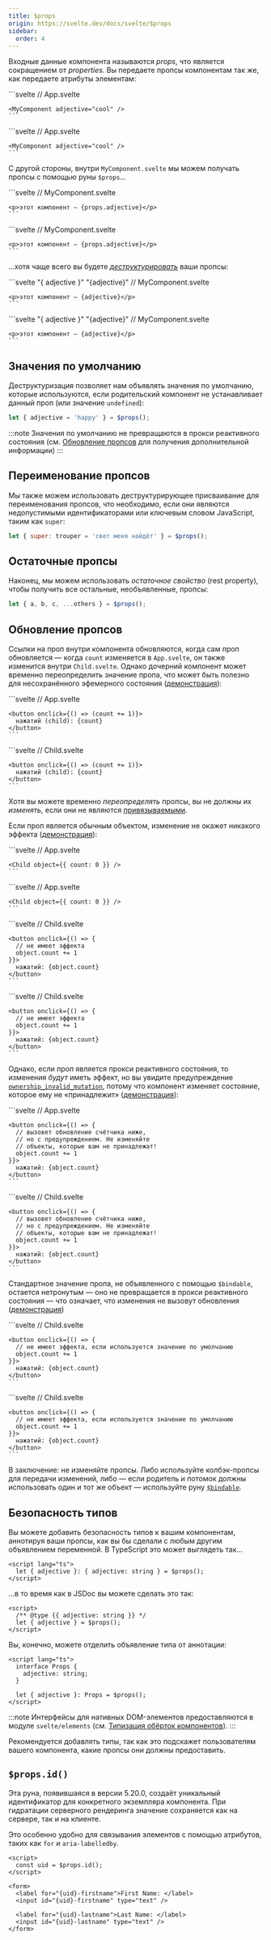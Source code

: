 ```yaml
---
title: $props
origin: https://svelte.dev/docs/svelte/$props
sidebar:
  order: 4
---
```


Входные данные компонента называются _props_, что является сокращением от _properties_. Вы передаете пропсы компонентам так же, как передаете атрибуты элементам:


<Tabs syncKey="lang">
  <TabItem label="JS">
    ```svelte
    // App.svelte
    <script>
      import MyComponent from './MyComponent.svelte';
    </script>

    <MyComponent adjective="cool" />
    ```
  </TabItem>
  <TabItem label="TS">
    ```svelte
    // App.svelte
    <script lang="ts">
      import MyComponent from './MyComponent.svelte';
    </script>

    <MyComponent adjective="cool" />
    ```
  </TabItem>
</Tabs>

С другой стороны, внутри `MyComponent.svelte` мы можем получать пропсы с помощью руны `$props`...

<Tabs syncKey="lang">
  <TabItem label="JS">
    ```svelte
    // MyComponent.svelte
    <script>
      let props = $props();
    </script>

    <p>этот компонент — {props.adjective}</p>
    ```
  </TabItem>
  <TabItem label="TS">
    ```svelte
    // MyComponent.svelte
    <script lang="ts">
      let props = $props();
    </script>

    <p>этот компонент — {props.adjective}</p>
    ```
  </TabItem>
</Tabs>

...хотя чаще всего вы будете [_деструктурировать_](https://developer.mozilla.org/ru/docs/Web/JavaScript/Reference/Operators/Destructuring_assignment) ваши пропсы:

<Tabs syncKey="lang">
  <TabItem label="JS">
    ```svelte "{ adjective }" "{adjective}"
    // MyComponent.svelte
    <script>
      let { adjective } = $props();
    </script>

    <p>этот компонент — {adjective}</p>
    ```
  </TabItem>
  <TabItem label="TS">
    ```svelte "{ adjective }" "{adjective}"
    // MyComponent.svelte
    <script lang="ts">
      let { adjective } = $props();
    </script>

    <p>этот компонент — {adjective}</p>
    ```
  </TabItem>
</Tabs>

## Значения по умолчанию

Деструктуризация позволяет нам объявлять значения по умолчанию, которые используются, если родительский компонент не устанавливает данный проп (или значение `undefined`):

```js
let { adjective = 'happy' } = $props();
```

:::note
Значения по умолчанию не превращаются в прокси реактивного состояния (см. [Обновление пропсов](#обновление-пропсов) для получения дополнительной информации)
:::

## Переименование пропсов

Мы также можем использовать деструктурирующее присваивание для переименования пропсов, что необходимо, если они являются недопустимыми идентификаторами или ключевым словом JavaScript, таким как `super`:

```js
let { super: trouper = 'свет меня найдёт' } = $props();
```

## Остаточные пропсы

Наконец, мы можем использовать _остаточное свойство_ (rest property), чтобы получить все остальные, необъявленные, пропсы:

```js
let { a, b, c, ...others } = $props();
```

## Обновление пропсов

Ссылки на проп внутри компонента обновляются, когда сам проп обновляется — когда `count` изменяется в `App.svelte`, он также изменится внутри `Child.svelte`. Однако дочерний компонент может временно переопределить значение пропа, что может быть полезно для несохранённого эфемерного состояния ([демонстрация](https://svelte.dev/playground/untitled#H4sIAAAAAAAAE6WQ0WrDMAxFf0WIQR0Wmu3VTQJln7HsIfVcZubIxlbGRvC_DzuBraN92qPula50tODZWB1RPi_IX16jLALWSOOUq6P3-_ihLWftNEZ9TVeOWBNHlNhGFYznfqCBzeRdYHh6M_YVzsFNsNs3pdpGd4eBcqPVDMrNxNDBXeSRtXioDgO1zU8ataeZ2RE4Utao924RFXQ9iHXwvoPHKpW1xY4g_Bg0cSVhKS0p560Za95612ZC02ONrD8ZJYdZp_rGQ37ff_mSP86Np2TWZaNNmdcH56P4P67K66_SXoK9pG-5dF5Z9QEAAA==)):

<Tabs syncKey="lang">
  <TabItem label="JS">
    ```svelte
    // App.svelte
    <script>
      import Child from './Child.svelte';

      let count = $state(0);
    </script>

    <button onclick={() => (count += 1)}>
      нажатий (parent): {count}
    </button>

    <Child {count} />
    ```
  </TabItem>
  <TabItem label="TS">
    ```svelte
    // App.svelte
    <script lang="ts">
      import Child from './Child.svelte';

      let count = $state(0);
    </script>

    <button onclick={() => (count += 1)}>
      нажатий (parent): {count}
    </button>

    <Child {count} />
    ```
  </TabItem>
</Tabs>

<Tabs syncKey="lang">
  <TabItem label="JS">
    ```svelte
    // Child.svelte
    <script>
      let { count } = $props();
    </script>

    <button onclick={() => (count += 1)}>
      нажатий (child): {count}
    </button>
    ```
  </TabItem>
  <TabItem label="TS">
    ```svelte
    // Child.svelte
    <script lang="ts">
      let { count } = $props();
    </script>

    <button onclick={() => (count += 1)}>
      нажатий (child): {count}
    </button>
    ```
  </TabItem>
</Tabs>

Хотя вы можете временно _переопределять_ пропсы, вы не должны их _изменять_, если они не являются [привязываемыми](/runes/bindable/).

Если проп является обычным объектом, изменение не окажет никакого эффекта ([демонстрация](https://svelte.dev/playground/untitled#H4sIAAAAAAAAE3WQwU7DMBBEf2W1QmorQgJXk0RC3PkBwiExG9WQrC17U4Es_ztKUkQp9OjxzM7bjcjtSKjwyfKNp1aLORA4b13ADHszUED1HFE-3eyaBcy-Mw_O5eFAg8xa1wb6T9eWhVgCKiyD9sZJ3XAjZnTWCzzuzfAKvbcjbPJieR2jm_uGy-InweXqtd0baaliBG0nFgW3kBIUNWYo9CGoxE-UsgvIpw2_oc9-LmAPJBCPDJCggqvlVtvdH9puErEMlvVg9HsVtzuoaojzkKKAfRuALVDfk5ZZW0fmy05wXcFdwyktlUs-KIinljTXrRVnm7-kL9dYLVbUAQAA)):

<Tabs syncKey="lang">
  <TabItem label="JS">
    ```svelte
    // App.svelte
    <script>
      import Child from './Child.svelte';
    </script>

    <Child object={{ count: 0 }} />
    ```
  </TabItem>
  <TabItem label="TS">
    ```svelte
    // App.svelte
    <script lang="ts">
      import Child from './Child.svelte';
    </script>

    <Child object={{ count: 0 }} />
    ```
  </TabItem>
</Tabs>

<Tabs syncKey="lang">
  <TabItem label="JS">
    ```svelte
    // Child.svelte
    <script>
      let { object } = $props();
    </script>

    <button onclick={() => {
      // не имеет эффекта
      object.count += 1
    }}>
      нажатий: {object.count}
    </button>
    ```
  </TabItem>
  <TabItem label="TS">
    ```svelte
    // Child.svelte
    <script lang="ts">
      let { object } = $props();
    </script>

    <button onclick={() => {
      // не имеет эффекта
      object.count += 1
    }}>
      нажатий: {object.count}
    </button>
    ```
  </TabItem>
</Tabs>

Однако, если проп является прокси реактивного состояния, то изменения _будут_ иметь эффект, но вы увидите предупреждение [`ownership_invalid_mutation`](https://svelte.dev/docs/svelte/runtime-warnings#Client-warnings-ownership_invalid_mutation), потому что компонент изменяет состояние, которое ему не «принадлежит» ([демонстрация](https://svelte.dev/playground/untitled#H4sIAAAAAAAAE3WR0U7DMAxFf8VESBuiauG1WycheOEbKA9p67FA6kSNszJV-XeUZhMw2GN8r-1znUmQ7FGU4pn2UqsOes-SlSGRia3S6ET5Mgk-2OiJBZGdOh6szd0eNcdaIx3-V28NMRI7UYq1awdleVNTzaq3ZmB43CndwXYwPSzyYn4dWxermqJRI4Np3rFlqODasWRcTtAaT1zCHYSbVU3r4nsyrdPMKTUFKDYiE4yfLEoePIbsQpqfy3_nOVMuJIqg0wk1RFg7GOuWfwEbz2wIDLVatR_VtLyBagNTHFIUMCqtoZXeIfAOU1JoUJsR2IC3nWTMjt7GM4yKdyBhlAMpesvhydCC0y_i0ZagHByMh26WzUhXUUxKnpbcVnBfUwhznJnNlac7JkuIURL-2VVfwxflyrWcSQIAAA==)):

<Tabs syncKey="lang">
  <TabItem label="JS">
    ```svelte
    // App.svelte
    <script>
      import Child from './Child.svelte';

      let object = $state({count: 0});
    </script>

    <Child {object} />
    ```
  </TabItem>
  <TabItem label="TS">
    ```svelte
    // App.svelte
    <script lang="ts">
      import Child from './Child.svelte';

      let object = $state({count: 0});
    </script>

    <Child {object} />
    ```
  </TabItem>
</Tabs>

<Tabs syncKey="lang">
  <TabItem label="JS">
    ```svelte
    // Child.svelte
    <script>
      let { object } = $props();
    </script>

    <button onclick={() => {
      // вызовет обновление счётчика ниже,
      // но с предупреждением. Не изменяйте
      // объекты, которые вам не принадлежат!
      object.count += 1
    }}>
      нажатий: {object.count}
    </button>
    ```
  </TabItem>
  <TabItem label="TS">
    ```svelte
    // Child.svelte
    <script lang="ts">
      let { object } = $props();
    </script>

    <button onclick={() => {
      // вызовет обновление счётчика ниже,
      // но с предупреждением. Не изменяйте
      // объекты, которые вам не принадлежат!
      object.count += 1
    }}>
      нажатий: {object.count}
    </button>
    ```
  </TabItem>
</Tabs>

Стандартное значение пропа, не объявленного с помощью `$bindable`, остается нетронутым — оно не превращается в прокси реактивного состояния — что означает, что изменения не вызовут обновления ([демонстрация](https://svelte.dev/playground/untitled#H4sIAAAAAAAAE3WQwU7DMBBEf2VkIbUVoYFraCIh7vwA4eC4G9Wta1vxpgJZ_nfkBEQp9OjxzOzTRGHlkUQlXpy9G0gq1idCL43ppDrAD84HUYheGwqieo2CP3y2Z0EU3-En79fhRIaz1slA_-nKWSbLQVRiE9SgPTetbVkfvRsYzztttugHd8RiXU6vr-jisbWb8idhN7O3bEQhmN5ZVDyMlIorcOddv_Eufq4AGmJEuG5PilEjQrnRcoV7JCTUuJlGWq7-YHYjs7NwVhmtDnVcrlA3iLmzLLGTAdaB-j736h68Oxv-JM1I0AFjoG1OzPfX023c1nhobUoT39QeKsRzS8owM8DFTG_pE6dcVl70AQAA))

<Tabs syncKey="lang">
  <TabItem label="JS">
    ```svelte
    // Child.svelte
    <script>
      let { object = { count: 0 } } = $props();
    </script>

    <button onclick={() => {
      // не имеет эффекта, если используется значение по умолчанию
      object.count += 1
    }}>
      нажатий: {object.count}
    </button>
    ```
  </TabItem>
  <TabItem label="TS">
    ```svelte
    // Child.svelte
    <script lang="ts">
      let { object = { count: 0 } } = $props();
    </script>

    <button onclick={() => {
      // не имеет эффекта, если используется значение по умолчанию
      object.count += 1
    }}>
      нажатий: {object.count}
    </button>
    ```
  </TabItem>
</Tabs>

В заключение: не изменяйте пропсы. Либо используйте колбэк-пропсы для передачи изменений, либо — если родитель и потомок должны использовать один и тот же объект — используйте руну [`$bindable`](/runes/bindable/).

## Безопасность типов

Вы можете добавить безопасность типов к вашим компонентам, аннотируя ваши пропсы, как вы бы сделали с любым другим объявлением переменной. В TypeScript это может выглядеть так...

```svelte
<script lang="ts">
  let { adjective }: { adjective: string } = $props();
</script>
```

...в то время как в JSDoc вы можете сделать это так:

```svelte
<script>
  /** @type {{ adjective: string }} */
  let { adjective } = $props();
</script>
```

Вы, конечно, можете отделить объявление типа от аннотации:

```svelte
<script lang="ts">
  interface Props {
    adjective: string;
  }

  let { adjective }: Props = $props();
</script>
```

:::note
Интерфейсы для нативных DOM-элементов предоставляются в модуле `svelte/elements` (см. [Типизация обёрток компонентов](/misc/typescript#типизация-обёрток-компонентов)).
:::

Рекомендуется добавлять типы, так как это подскажет пользователям вашего компонента, какие пропсы они должны предоставить.

## `$props.id()`

Эта руна, появившаяся в версии 5.20.0, создаёт уникальный идентификатор для конкретного экземпляра компонента. При гидратации серверного рендеринга значение сохраняется как на сервере, так и на клиенте.

Это особенно удобно для связывания элементов с помощью атрибутов, таких как `for` и `aria-labelledby`.

```svelte
<script>
  const uid = $props.id();
</script>

<form>
  <label for="{uid}-firstname">First Name: </label>
  <input id="{uid}-firstname" type="text" />

  <label for="{uid}-lastname">Last Name: </label>
  <input id="{uid}-lastname" type="text" />
</form>
```

